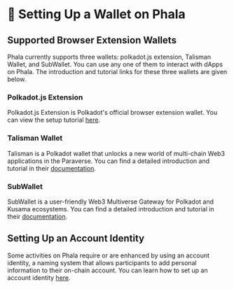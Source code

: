 # 🔐 Setting Up a Wallet on Phala

## Supported Browser Extension Wallets

Phala currently supports three wallets: polkadot.js extension, Talisman Wallet, and SubWallet. You can use any one of them to interact with dApps on Phala. The introduction and tutorial links for these three wallets are given below.

### Polkadot.js Extension <a href="#polkadotjs-extension" id="polkadotjs-extension"></a>

Polkadot.js Extension is Polkadot's official browser extension wallet. You can view the setup tutorial [here](https://wiki.polkadot.network/docs/learn-account-generation#polkadotjs-browser-extension).

### Talisman Wallet <a href="#talisman-wallet" id="talisman-wallet"></a>

Talisman is a Polkadot wallet that unlocks a new world of multi-chain Web3 applications in the Paraverse. You can find a detailed introduction and tutorial in their [documentation](https://docs.talisman.xyz/talisman/).

### SubWallet <a href="#subwallet" id="subwallet"></a>

SubWallet is a user-friendly Web3 Multiverse Gateway for Polkadot and Kusama ecosystems. You can find a detailed introduction and tutorial in their [documentation](https://docs.subwallet.app/).

## Setting Up an Account Identity

Some activities on Phala require or are enhanced by using an account identity, a naming system that allows participants to add personal information to their on-chain account. You can learn how to set up an account identity [here](../../overview/pha-token/governance/setup-account-identity.md).
